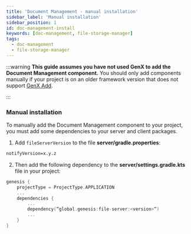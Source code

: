 ```yaml
---
title: 'Document Management - manual installation'
sidebar_label: 'Manual installation'
sidebar_position: 1
id: doc-management-install
keywords: [doc-management, file-storage-manager]
tags:
  - doc-management
  - file-storage-manager
---
```


:::warning **This guide assumes you have not used GenX to add the Document Management component.** You should only add components manually if your project is on an older framework version that does not support [GenX Add](../../doc-management-installation).

:::


### Manual installation
To manually add the Document Management component to your project, you must add some dependencies to your server and client packages.

1. Add `fileServerVersion` to the file **server/gradle.properties**:

```xml
notifyVersion=x.y.z
```

2. Then add the following dependency to the **server/settings.gradle.kts** file in your project:

```kotlin
genesis {
    projectType = ProjectType.APPLICATION
    ...
    dependencies {
        ...
        dependency(“global.genesis:file-server:<version>“)
        ...
    }
}
```
